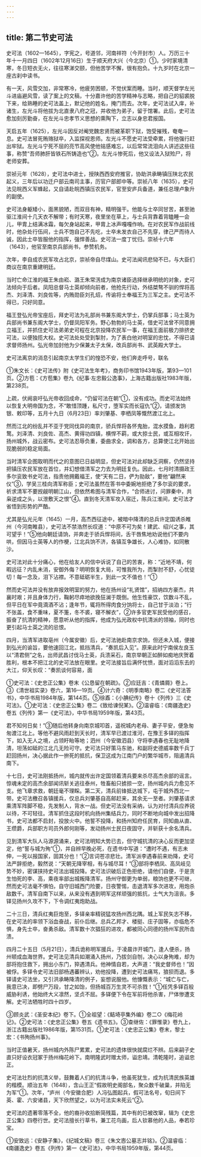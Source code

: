 ```yaml
---
---
---
```

title: 第二节史可法
---



史可法（1602—1645），字宪之，号道邻，河南祥符（今开封市）人。万历三十年十一月四日（1602年12月16日）生于顺天府大兴（今北京）①。少时家境清寒，冬日短衣无火，往往寒涕交颐，但他苦学不懈，很有抱负。十九岁时在北京一座古刹中读书。

有一天，风雪交加，非常寒冷，他疲劳困顿，不觉伏案而睡。当时，顺天督学左光斗进庙避风雪，读了案上的文稿，十分嘉许他的苦学精神与志略，把自己的貂裘脱下来，给熟睡的史可法盖上，默记他的姓名，掩门而去。次年，史可法试入庠，补诸生，左光斗将他拔为北直隶八府之冠，并收他为弟子，留于馆署。此后，史可法愈加刻厉勤奋，在左光斗忠孝节义思想的熏陶下，立志以身忠君报国。

天启五年（1625），左光斗因反对阉党魏忠贤而被革职下狱，饱受摧残，奄奄一息。史可法冒死贿赂狱卒，入监探视恩师。左光斗不愿史可法受牵累，将他强行赶出牢狱。左光斗宁死不屈的亮节高风使他铭感难忘，以后常常流泪向人讲述这些往事，称赞“吾师肺肝皆铁石所铸造也”②。左光斗惨死后，他又设法入狱殓尸，将老师安葬。

崇祯元年（1628），史可法中进士，授陕西西安府推官，协助洪承畴镇压陕北农民起义，三年后以功迁户部云南司主事，历官户部郎中等。崇祯八年（1635），史可法见皖西义军蜂起，又自请赴皖西镇压农民军，官至安庐兵备道，兼任总理卢象升的副使。

史可法身躯矮小，面黑貌陋，而双目有神，精明强干。他能与士卒同甘苦，甚至驰驱江淮间十几天衣不解带；有时天寒，夜里坐在草上，与士兵背靠着背瞌睡一会儿，甲胄上结满冰霜，每欠身站起来，甲胄上冰声嘎嘎作响。在对农民军作战前线时，他杂处行伍间，士兵不饱自己不先吃，士卒未发衣自己不先穿，律己严而待人诚，因此士卒皆服他的指挥，强悍善战。史可法一度丁忧归。崇祯十六年（1643），他官至南京兵部尚书，参赞机务。

次年，李自成农民军攻占北京，崇祯帝自尽煤山。史可法闻讯悲恸不已，与大臣们商议在南京重建明廷。

当时亡命江淮的福王朱由崧、潞王朱常淓成为南京诸臣选择继承明统的对象，史可法倾向于后者。凤阳总督马士英却倾向前者，他抢先行动，外结桀骜不驯的悍将高杰、刘泽清、刘良佐等，内贿勋臣刘孔炤，传谕将士奉福王为三军之主。史可法不得已，只好同意。

福王登弘光帝宝座后，拜史可法为礼部尚书兼东阁大学士，仍掌兵部事；马士英为兵部尚书兼东阁大学士，仍督凤阳军务。野心勃勃的马士英，借史可法曾不同意拥立福王，并抓住史可法弟弟史可程在北京投降农民军一事，在福王面前极力排挤史可法，以便独揽大权。史可法处处受到掣肘，为了表白他对明室的忠忱，不得已请求督师扬州。弘光帝加封他为少保兼太子太保，改兵部尚书、武英殿大学士。

史可法离京的消息引起南京太学生们的惶恐不安，他们奔走呼号，联名

①朱文长：《史可法传》附《史可法生年考》，商务印书馆1943年版，第93—101页。②方苞：《方苞集》卷九《纪事·左忠毅公逸事》，上海古籍出版社1983年版，第238页。

上疏，伏阙哀吁弘光帝收回成命，“仍留可法在朝”①，没有成功。而史可法始终以恢复大明帝国为念，不“敢惜顶踵，私尺寸，堕军实而长寇仇”②，请颁发饷银、敕印等，五月十九日（6月23日）率刘肇基、李栖凤等慨然渡江北上。

然而江北的纷乱并不亚于党同伐异的南京，骄兵悍将各怀鬼胎，混水摸鱼，趋利若鹜。刘泽清、刘良佐、高杰、黄得功四镇，横悍不羁，或大掠士民，或互相攻讦，扬州城外，战云密布。史可法忍辱负重，委曲求全，调和各方，总算使江北开始出现脆弱的稳定局面。

当时清军企图取明而代之的意图已日益明显，但史可法对此却缺乏洞察，仍然坚持把镇压农民军放在首位，并幻想借清军之力去为明廷复仇。因此，七月时清摄政王多尔衮致书史可法，指责他拥戴福王，使“天有二日，俨为勍敌”，要他“翩然来仪”③，学吴三桂向清军称臣；史可法虽然在答书中委婉地拒绝了多尔衮的要求，祈求清军不要觊觎明朝江山，但依然希图与清军合作，“合师进讨，问罪秦中，共枭逆成之头，以泄敷天之恨”④。直到冬天清军攻入宿迁，陈兵江淮间，史可法才省悟到形势的严酷。

尤其是弘光元年（1645）一月，高杰西征途中，被暗中降清的总兵许定国诱杀睢州（今河南睢县），史可法不禁浩然长叹道：“中原不可为矣！建武、绍兴之事，其可望乎！”⑤他向朝廷请饷，并奔走于骄兵悍将间，舌干唇焦地劝说他们不要内哄，但因马士英等人的作梗，江北兵饷不济，各镇互争雄长，人心难协，如同散沙。

史可法对此十分痛心，他在给友人的信中诉说了自己的苦衷，称：“近地不靖，何暇远征？内乱未消，安御外侮？明明恢复大局，可惟我所为，而掣肘不舒，心忧徒切！每一念及，泪下沾襟。不意砥砺半生，到此一文不值也！”①

然而史可法并没有放弃报效明室的努力，他在扬州设“礼贤馆”，招纳四方豪杰，共襄时艰；并且身体力行，鞠躬尽瘁地欲挽狂澜于既倒。他生性豪饮，饮数斗不乱，但平日在军中竟滴酒不沾；逢年节，辄将所得肉食分饷将士，自己甘于淡泊；“行不张盖，食不重味，夏不箑，冬不裘，寝不解衣”，②许多官吏军民受他的感召，振奋了抗清的精神，愿意听从他的指挥，他成为弘光政权中抗清派的领袖，同时也更引起马士英之流的忌恨。

四月，当清军进取亳州（今属安徽）后，史可法驰赴南京求饷，但还未入城，便接到弘光的谕旨，要他速回江北，抵挡清兵，“奏凯后入见”。原来此时宁南侯左良玉以“清君侧”之名，出师武昌讨伐马士英，兵溃采石，南京举朝正如醉如痴地庆贺着胜利，根本不把江北的史可法放在眼里。史可法接旨后满怀忧愤，面对滔滔东去的大江，仰天长叹：“奏凯谈何容易，面

①史可法：《史忠正公集》卷末《公恳留在朝疏》。②应廷吉：《青燐屑》卷上。③《清世祖实录》卷六，第16—19页。④计六奇：《明季南略》卷二《史可法答书》，中华书局1984年版，第144页。⑤徐鼒：《小腆纪传》卷十《列传》三《史可法》。①史可法：《史忠正公集》卷二《致给谏倪某》。②温睿临：《南疆逸史》卷五《列传》第一《史可法》，中华书局1959年版，第43页。

君不知何日矣！”③随后他转身向南京城叩首，遥祝城内老母、妻子平安，便急匆匆渡江北上。等他不避风雨赶到天长时，清军早已渡过淮河，在豫王多铎的指挥下，如入无人之境，占领盱眙等地；泗州（今安徽泗县）守将李遇春也无耻地降清，坦荡如砥的江北几无险可守。史可法只好策马东驰，和副将史德威率数千兵丁赶回扬州，决心据此作一拚死的抵抗，保卫这成为江南门户的繁华城市，阻遏清兵南下。

十七日，史可法刚抵扬州，城内就传出许定国领着清兵要来杀尽高杰余部的谣言。惊魂未定的高杰余部闻讯斩关逃往泰州，牲畜船只掳掠一空，扬州城内兵力愈见不支。他飞章求救，朝廷毫不理睬。第二天，清兵前锋抵达城下，屯于城外西北一带。史可法檄召各镇援兵，仅总兵刘肇基自高邮赶来，其余无一至者。刘肇基请求乘清军阵脚不稳，先发制人，背水一战。但史可法没有采纳，认为对付清兵应养锐以待，不可轻往。清军抓住这段时机向扬州集结兵力，同时不断地向城中发出招降书，史可法都不启封，投放火中。他誓不投降，和扬州知府任民育，同知曲从直、王缵爵，兵部职方司员外郎何刚等，发动扬州士民日夜固守，并斩获十余名清兵。

见到清军大队人马源源涌来，史可法明知大势已去，但守城抗清的决心反而更加坚定，他“誓与城为殉”①，并自辨早晚必死，在遗书中写道：“遭时不遇，有志未伸，一死以报国家，固其分也！”②言词苍凉悲壮。清军派李遇春前来劝降，史可法严辞拒绝，毅然说：“天朝无降宰相，有与城尽耳！”③部将李栖凤、高凤岐见势不妙，密谋挟持史可法出城投降。史可法识破后正色拒绝，请他们自便，于是贪生怕死的李、高，乘夜率部出城叛降清军。扬州守御更为单弱，粮饷也更不可继，然而史可法毫不惧怕，自守旧城西门险要，日夜警惕，击退清军多次进攻，用炮杀敌数千。清军自南下以来，从来没有遇到明军这样顽强的抵抗，士气大为沮丧。多铎见扬州久攻不下，下令调红夷炮助战。

二十三日，清兵红夷巨炮至，多铎亲率精锐猛攻扬州西北隅。城上军民矢志不移，在史可法的率领下浴血奋战，前仆后继。总兵乙邦才、楼挺、庄子固等，亦临危不惧，身先士卒，奋勇杀敌。清军数十次猖狂的进攻，都被同心同德的扬州军民所击溃。

四月二十五日（5月21日），清兵诡称明军援兵，于凌晨诈开城门，逢人便杀，扬州顿成血海世界。史可法见清兵如潮涌入扬州，乃拔剑自刎，决心以身殉难，却为部将抱住救下，拥出小东门，猝遇清兵。他神情自若，大声道：“我史督师也！”因被俘。多铎令史可法旧部杨遇蕃辨认，劝他投降，遭到史可法痛骂，狼狈而退。多铎请史可法坐，又引洪承畴降清的例子，妄想说服他。他慷慨表示：“城亡与亡，我意已决，即劈尸万段，甘之如饴，但扬城百万生灵不可杀戮！”①任凭多铎百般威胁利诱，他始终大义凛然，坚贞不屈。多铎便下令在军前将他杀害，尸体惨遭支解。史可法牺牲时四十四岁。

③顾炎武：《圣安本纪》卷下。①全祖望：《鲒埼亭集外编》卷二○《梅花岭记》。②史可法：《史忠正公集》卷五《遗书五》。③查继佐：《罪惟录》卷九上，浙江古籍出版社1986年版，第1531页。①史可法：《史忠正公集》卷末，黎士宏：《书殉扬州事》。

当时正值暑天，扬州城内外陈尸累累，史可法的遗体很快就腐烂不辨。后来嗣子史直只好设衣冠冢于扬州梅花岭下。南明隆武时赠太师，谥忠靖。清乾隆时，追谥忠正。

史可法壮烈的抗清义举，鼓舞着人们的抗清斗争，他虽死犹生，成为抗清民族英雄的楷模。顺治五年（1648），含山王正“假故明史阁部名，聚众数千破巢，并陷无为军”①。次年，“庐州（今安徽合肥）人冯弘图起兵，假可法名号，旬日间下英、霍、六安诸县，天下欣然望之，以为可法实未死云”②。

史可法的遗著零落不全，他的裔孙收拾断简残篇，其中有的已被改窜，辑为《史忠正公集》四卷行世。史可法擅长行草书，兼工花鸟画，后人钦慕他的人品，奉若珍宝。

①安致远：《安静子集》，《纪城文稿》卷三《朱文悫公墓志并铭》。②温睿临：《南疆逸史》卷五《列传》第一《史可法》，中华书局1959年版，第44页。